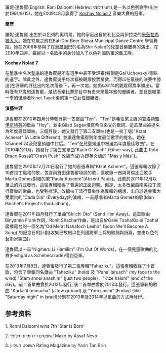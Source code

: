 {{Infobox musical artist
|name = '''羅妮·達魯蜜'''
|image = Roni Dalumi in 2012 (cropped).jpg
|caption = 
|background = solo_singer
|birth_date = {{birth date and age|1991|9|15}}
|death_date =
|origin = [[贝尔谢巴|Beersheba]], [[Israel|Israel]]
| occupation = [[Singer|Singer]], [[Actress|Actress]]
|genre = [[pop_music|Pop]]
|years_active = 2009-present (music)
|label =
}}

羅妮·達魯蜜(English: Roni Daloomi Hebrew: רוני דלומי‎),是一名以色列歌手(出生於1991/9/15)，她在2009年8月贏得了 [[Kochav_Nolad_7|Kochav Nolad 7]] 音樂大賽的冠軍。


'''簡歷'''


羅妮·達魯蜜 出生於以色列的奧梅爾。她的家庭出自於利比亞與伊拉克的[[米茲拉希猶太人|米茲拉希猶太人]]。她在12歲之前在Bat-Dor Beer Sheva Municipal Dance Centre
學習舞蹈。她在2006年參與了在[[貝爾謝巴|貝爾謝巴]]的名為Shir Nolad的兒童音樂慶典的演出。在2010年四月，羅妮以一名歌手的身分加入了以色列國防軍的藝工隊。




'''Kochav Nolad 7'''


在整季中名次墊底的達魯蜜是所有選手中最不受評審(特別是Gal Uchovsky)青睞的選手。除此之外，達魯蜜幾乎每次都被觀眾投票搶救，而得以在最後的決賽中勝出(在評審的評比出的名次落後下，再一次地，她仍以61%的觀眾得票率勝出)。當時僅有17歲的達魯蜜，是該音樂比賽節目中有史來來最年輕的優勝者，並且是繼第一季的優勝者Ninet Tayeb後的第一位女性優勝者。



'''演藝生涯'''



達魯蜜在2010年四月分時發行第一支單曲"Ten"。"Ten"是希伯來文版的[[葛洛莉雅·伊斯特芬|葛洛莉雅·伊斯特芬]]的歌曲 "Hoy"，並由Gilad Segev填寫希伯來文的歌詞。這首單曲被提名為年度最佳單曲。三個月後，她又發行了第二支單曲(也是一拉丁版)"Ktzat Acheret" (A Little Different), 並讓達魯蜜得到年度最佳歌手的提名。她在Channel 24及兒童頻道中封后。"Ten"在兒童頻道中被選為年度最佳歌曲"。在2010年的11月，她發行了第三支單曲"Kach O' Kach" (Either way), 此曲由 Robi Draco Rosa的"Crash Push" 改編而成(亦即英文版的 "Más y Más")。

達魯蜜在2010年12月20日發行了她的首張專輯"Ktzat Acheret"。這張專輯收錄了10首拉丁風格的歌，包含兩首由達魯蜜填詞的歌，還收錄一首與哥倫比亞歌手Marta Gomez對唱的歌"Paula Ausente"(Absent Paula)。此歌於2011年12月以單曲的方式發行。這張專輯獲得了普遍的正面迴響。但是，太多改編自南美拉丁流行音樂的歌曲，也受到批評。改編拉丁流行音樂作為專輯的構想，出自於達魯蜜大受讚賞的"Cada Dia" (Everyday)的演唱，一首原唱者Marta Gomez的歌(Idan Raichel's Project's third album)。

達魯蜜在2011年四月發行了單曲"Shilchi Oto" (Send Him Away)。這首歌由Binyamin Frank作詞，Ronit Shachar作曲，是出自於Galei TzahalGalei Tzahal 廣播電台的一個名為"Od Me'at Nahafoch Leshir" (Soon We'll Become A Song) 的記念日的計劃(收集已故的以色列國防軍土兵的歌詞與詩篇，並由以色列藝術家編曲)。

達魯蜜以一首"Nigmeru Li Hamilim" (I'm Out Of Words)，在一個兒童歌曲的比賽(Festigal as Scheherazade)得到亞軍。

在2013年7月8日，達魯蜜發行了第二張專輯"Tahaziku"。這張專輯收錄了十首歌，包含了專輯同名單曲 "Tahaziku" (hold) 及 "Panai laruach" (my face to the wind),"Stam shnei anashim" (just two people)，"Ktze haiom" (end of the day)。前二首單曲曾於2012年發行, 後二首單曲曾於2013年發行。這張專輯的歌曲 "Karka'it nemucha" (a low ground) 及 "Yom shishi" (Friday) (like "Saturday night" in Israel)分別在2013年及2014年以單曲的方式再發行。

== 参考资料 ==

1. Ronni Daloomi wins 7th 'Star is Born'

2. שופטים רדו מרוני דלומי! Mako by Assaf Nevo

3. השופט העליון Rating Magazine by Yarin Tan Brin